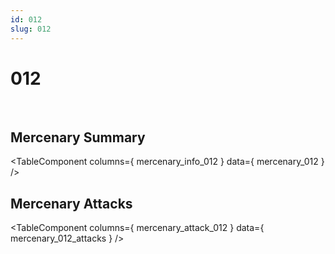 ```yaml
---
id: 012
slug: 012
---
```



# 012

<div style = {{ display: "flex" }}>
    <Image img={require('@site/static/img/mercenaries/illust/thum_char_view_n_012.jpg')}/>
    <Image img={require('@site/static/img/mercenaries/illust/thum_char_view_o_012.jpg')}/>
</div>

## Mercenary Summary

<TableComponent
  columns={ mercenary_info_012 }
  data={ mercenary_012 }
/>

## Mercenary Attacks

<TableComponent
  columns={ mercenary_attack_012 }
  data={ mercenary_012_attacks }
/>